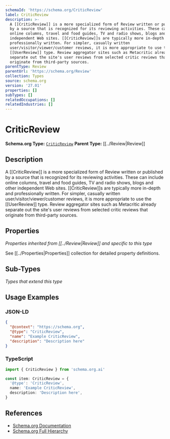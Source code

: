 ```yaml
---
schemaId: 'https://schema.org/CriticReview'
label: CriticReview
description: >-
  A [[CriticReview]] is a more specialized form of Review written or published
  by a source that is recognized for its reviewing activities. These can include
  online columns, travel and food guides, TV and radio shows, blogs and other
  independent Web sites. [[CriticReview]]s are typically more in-depth and
  professionally written. For simpler, casually written
  user/visitor/viewer/customer reviews, it is more appropriate to use the
  [[UserReview]] type. Review aggregator sites such as Metacritic already
  separate out the site's user reviews from selected critic reviews that
  originate from third-party sources.
parentType: Review
parentUrl: 'https://schema.org/Review'
collection: Types
source: schema.org
version: '27.01'
properties: []
subTypes: []
relatedOccupations: []
relatedIndustries: []
---
```

# CriticReview

**Schema.org Type:** [`CriticReview`](https://schema.org/CriticReview)
**Parent Type:** [[../Review|Review]]

## Description

A [[CriticReview]] is a more specialized form of Review written or published by a source that is recognized for its reviewing activities. These can include online columns, travel and food guides, TV and radio shows, blogs and other independent Web sites. [[CriticReview]]s are typically more in-depth and professionally written. For simpler, casually written user/visitor/viewer/customer reviews, it is more appropriate to use the [[UserReview]] type. Review aggregator sites such as Metacritic already separate out the site's user reviews from selected critic reviews that originate from third-party sources.

## Properties

*Properties inherited from [[../Review|Review]] and specific to this type*

See [[../Properties|Properties]] collection for detailed property definitions.

## Sub-Types

*Types that extend this type*

## Usage Examples

### JSON-LD

```json
{
  "@context": "https://schema.org",
  "@type": "CriticReview",
  "name": "Example CriticReview",
  "description": "Description here"
}
```

### TypeScript

```typescript
import { CriticReview } from 'schema.org.ai'

const item: CriticReview = {
  '@type': 'CriticReview',
  name: 'Example CriticReview',
  description: 'Description here',
}
```

## References

- [Schema.org Documentation](https://schema.org/CriticReview)
- [Schema.org Full Hierarchy](https://schema.org/docs/full.html)
